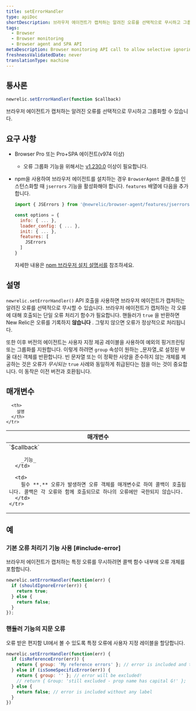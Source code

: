 ```yaml
---
title: setErrorHandler
type: apiDoc
shortDescription: 브라우저 에이전트가 캡처하는 알려진 오류를 선택적으로 무시하고 그룹화할 수 있습니다.
tags:
  - Browser
  - Browser monitoring
  - Browser agent and SPA API
metaDescription: Browser monitoring API call to allow selective ignoring and grouping of known errors captured by the agent.
freshnessValidatedDate: never
translationType: machine
---
```


## 통사론

```js
newrelic.setErrorHandler(function $callback)
```

브라우저 에이전트가 캡처하는 알려진 오류를 선택적으로 무시하고 그룹화할 수 있습니다.

## 요구 사항

* Browser Pro 또는 Pro+SPA 에이전트(v974 이상)

  * 오류 그룹화 기능을 위해서는 [v1.230.0](/docs/release-notes/new-relic-browser-release-notes/browser-agent-release-notes/browser-agent-v1.230.0) 이상이 필요합니다.

* npm을 사용하여 브라우저 에이전트를 설치하는 경우 `BrowserAgent` 클래스를 인스턴스화할 때 `jserrors` 기능을 활성화해야 합니다. `features` 배열에 다음을 추가합니다.

  ```js
  import { JSErrors } from '@newrelic/browser-agent/features/jserrors';

  const options = {
    info: { ... },
    loader_config: { ... },
    init: { ... },
    features: [
      JSErrors
    ]
  }
  ```

  자세한 내용은 [npm 브라우저 설치 설명서를](https://www.npmjs.com/package/@newrelic/browser-agent#new-relic-browser-agent) 참조하세요.

## 설명

`newrelic.setErrorHandler()` API 호출을 사용하면 브라우저 에이전트가 캡처하는 알려진 오류를 선택적으로 무시할 수 있습니다. 브라우저 에이전트가 캡처하는 각 오류에 대해 호출되는 단일 오류 처리기 함수가 필요합니다. 핸들러가 `true` 을 반환하면 New Relic은 오류를 기록하지 **않습니다** . 그렇지 않으면 오류가 정상적으로 처리됩니다.

또한 이후 버전의 에이전트는 사용자 지정 제공 레이블을 사용하여 예외의 핑거프린팅 또는 그룹화를 지원합니다. 이렇게 하려면 `group` 속성이 원하는 _문자열_로 설정된 부울 대신 객체를 반환합니다. 빈 문자열 또는 이 정확한 사양을 준수하지 않는 개체를 제공하는 것은 오류가 _무시되는_ `true` 사례와 동일하게 취급된다는 점을 아는 것이 중요합니다. 이 동작은 이전 버전과 호환됩니다.

## 매개변수

<table>
  <thead>
    <tr>
      <th width="25%">
        매개변수
      </th>

      <th>
        설명
      </th>
    </tr>
  </thead>

  <tbody>
    <tr>
      <td>
        `$callback`

        _기능_
      </td>

      <td>
        필수 **.** 오류가 발생하면 오류 객체를 매개변수로 하여 콜백이 호출됩니다. 콜백은 각 오류와 함께 호출되므로 하나의 오류에만 국한되지 않습니다.
      </td>
    </tr>
  </tbody>
</table>

## 예

### 기본 오류 처리기 기능 사용 [#include-error]

브라우저 에이전트가 캡처하는 특정 오류를 무시하려면 콜백 함수 내부에 오류 개체를 포함합니다.

```js
newrelic.setErrorHandler(function(err) {
  if (shouldIgnoreError(err)) {
    return true;
  } else {
    return false;
  }
});
```

### 핸들러 기능의 지문 오류

오류 받은 편지함 UI에서 볼 수 있도록 특정 오류에 사용자 지정 레이블을 할당합니다.

```js
newrelic.setErrorHandler(function(err) {
  if (isReferenceError(err)) {
    return { group: 'My reference errors' }; // error is included and tagged under this label
  } else if (isSomeSpecificError(err)) {
    return { group: '' }; // error will be excluded!
    // return { Group: 'still excluded - prop name has capital G!' };
  } else {
    return false; // error is included without any label
  }
})
```